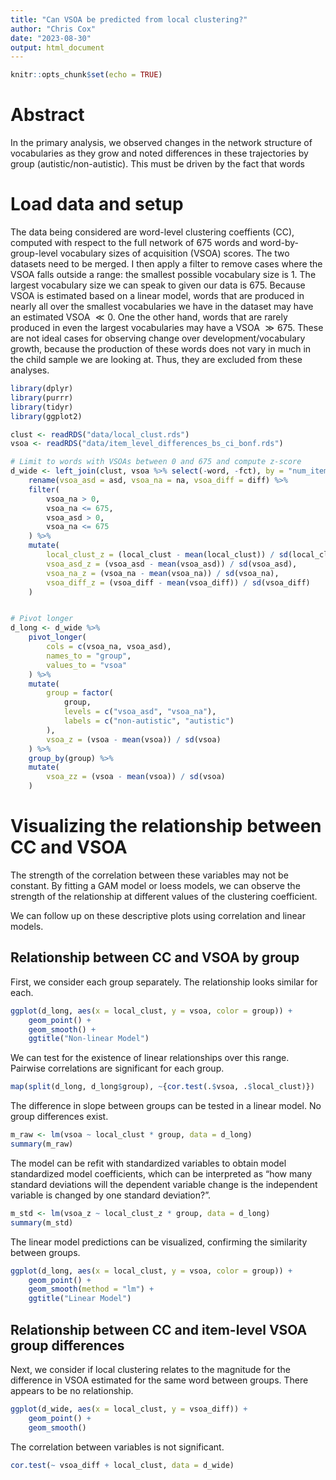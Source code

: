 ```yaml
---
title: "Can VSOA be predicted from local clustering?"
author: "Chris Cox"
date: "2023-08-30"
output: html_document
---
```


```r
knitr::opts_chunk$set(echo = TRUE)
```
# Abstract
In the primary analysis, we observed changes in the network structure of vocabularies as they grow and noted differences in these trajectories by group (autistic/non-autistic). This must be driven by the fact that words 

# Load data and setup
The data being considered are word-level clustering coeffients (CC), computed with
respect to the full network of 675 words and word-by-group-level vocabulary
sizes of acquisition (VSOA) scores. The two datasets need to be merged. I then
apply a filter to remove cases where the VSOA falls outside a range: the
smallest possible vocabulary size is 1. The largest vocabulary size we can speak
to given our data is 675. Because VSOA is estimated based on a linear model,
words that are produced in nearly all over the smallest vocabularies we have in
the dataset may have an estimated VSOA $\ll 0$. One the other hand, words that
are rarely produced in even the largest vocabularies may have a VSOA  $\gg 675$.
These are not ideal cases for observing change over development/vocabulary
growth, because the production of these words does not vary in much in the child
sample we are looking at. Thus, they are excluded from these analyses.
```r
library(dplyr)
library(purrr)
library(tidyr)
library(ggplot2)

clust <- readRDS("data/local_clust.rds")
vsoa <- readRDS("data/item_level_differences_bs_ci_bonf.rds")

# Limit to words with VSOAs between 0 and 675 and compute z-score
d_wide <- left_join(clust, vsoa %>% select(-word, -fct), by = "num_item_id") %>%
    rename(vsoa_asd = asd, vsoa_na = na, vsoa_diff = diff) %>%
    filter(
        vsoa_na > 0,
        vsoa_na <= 675,
        vsoa_asd > 0,
        vsoa_na <= 675
    ) %>%
    mutate(
        local_clust_z = (local_clust - mean(local_clust)) / sd(local_clust),
        vsoa_asd_z = (vsoa_asd - mean(vsoa_asd)) / sd(vsoa_asd),
        vsoa_na_z = (vsoa_na - mean(vsoa_na)) / sd(vsoa_na),
        vsoa_diff_z = (vsoa_diff - mean(vsoa_diff)) / sd(vsoa_diff)
    )


# Pivot longer
d_long <- d_wide %>%
    pivot_longer(
        cols = c(vsoa_na, vsoa_asd),
        names_to = "group",
        values_to = "vsoa"
    ) %>%
    mutate(
        group = factor(
            group,
            levels = c("vsoa_asd", "vsoa_na"),
            labels = c("non-autistic", "autistic")
        ),
        vsoa_z = (vsoa - mean(vsoa)) / sd(vsoa)
    ) %>%
    group_by(group) %>%
    mutate(
        vsoa_zz = (vsoa - mean(vsoa)) / sd(vsoa)
    )
```

# Visualizing the relationship between CC and VSOA
The strength of the correlation between these variables may not be constant. By
fitting a GAM model or loess models, we can  observe the strength of the
relationship at different values of the clustering coefficient.

We can follow up on these descriptive plots using correlation and linear models.

## Relationship between CC and VSOA by group 
First, we consider each group separately. The relationship looks similar for
each.
```r
ggplot(d_long, aes(x = local_clust, y = vsoa, color = group)) +
    geom_point() +
    geom_smooth() +
    ggtitle("Non-linear Model")
```

We can test for the existence of linear relationships over this range. Pairwise
correlations are significant for each group.

```r
map(split(d_long, d_long$group), ~{cor.test(.$vsoa, .$local_clust)})
```

The difference in slope between groups can be tested in a linear model. No group
differences exist.

```r
m_raw <- lm(vsoa ~ local_clust * group, data = d_long)
summary(m_raw)
```

The model can be refit with standardized variables to obtain model standardized model coefficients, which can be interpreted as "how many standard deviations will the dependent variable change is the independent variable is changed by one standard deviation?".
```r
m_std <- lm(vsoa_z ~ local_clust_z * group, data = d_long)
summary(m_std)
```

The linear model predictions can be visualized, confirming the similarity
between groups.
```r
ggplot(d_long, aes(x = local_clust, y = vsoa, color = group)) +
    geom_point() +
    geom_smooth(method = "lm") +
    ggtitle("Linear Model")
```


## Relationship between CC and item-level VSOA group differences
Next, we consider if local clustering relates to the magnitude for the
difference in VSOA estimated for the same word between groups. There appears to
be no relationship.

```r
ggplot(d_wide, aes(x = local_clust, y = vsoa_diff)) +
    geom_point() +
    geom_smooth()

```

The correlation between variables is not significant.
```r
cor.test(~ vsoa_diff + local_clust, data = d_wide)
```

